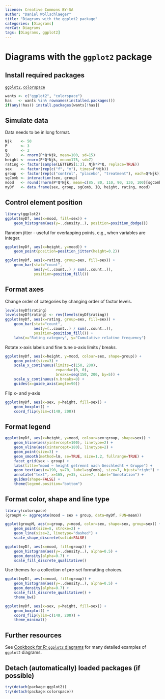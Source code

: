 ```yaml
---
license: Creative Commons BY-SA
author: "Daniel Wollschlaeger"
title: "Diagrams with the ggplot2 package"
categories: [Diagrams]
rerCat: Diagrams
tags: [Diagrams, ggplot2]
---
```


Diagrams with the `ggplot2` package
=========================

Install required packages
-------------------------

[`ggplot2`](https://cran.r-project.org/package=ggplot2), [`colorspace`](https://cran.r-project.org/package=colorspace)

```r
wants <- c("ggplot2", "colorspace")
has   <- wants %in% rownames(installed.packages())
if(any(!has)) install.packages(wants[!has])
```

Simulate data
-------------------------

Data needs to be in long format.

```r
Njk    <- 50
P      <- 3
Q      <- 2
IQ     <- rnorm(P*Q*Njk, mean=100, sd=15)
height <- rnorm(P*Q*Njk, mean=175, sd=7)
rating <- factor(sample(LETTERS[1:3], Njk*P*Q, replace=TRUE))
sex    <- factor(rep(c("f", "m"), times=P*Njk))
group  <- factor(rep(c("control", "placebo", "treatment"), each=Q*Njk))
sgComb <- interaction(sex, group)
mood   <- round(rnorm(P*Q*Njk, mean=c(85, 80, 110, 90, 130, 100)[sgComb], sd=25))
myDf   <- data.frame(sex, group, sgComb, IQ, height, rating, mood)
```

Control element position
-------------------------

```r
library(ggplot2)
ggplot(myDf, aes(x=mood, fill=sex)) +
    geom_histogram(aes(y=..density..), position=position_dodge())
```

Random jitter - useful for overlapping points, e.g., when variables are integer.

```r
ggplot(myDf, aes(x=height, y=mood)) +
    geom_point(position=position_jitter(height=0.2))
```

```r
ggplot(myDf, aes(x=rating, group=sex, fill=sex)) +
    geom_bar(stat="count",
             aes(y=(..count..) / sum(..count..)),
             position=position_fill())
```

Format axes
-------------------------

Change order of categories by changing order of factor levels.

```r
levels(myDf$rating)
levels(myDf$rating) <- rev(levels(myDf$rating))
ggplot(myDf, aes(x=rating, group=sex, fill=sex)) +
    geom_bar(stat="count",
             aes(y=(..count..) / sum(..count..)),
             position=position_fill()) +
    labs(x="Rating category", y="Cumulative relative frequency")
```

Rotate x-axis labels and fine tune x-axis limits / breaks.

```r
ggplot(myDf, aes(x=height, y=mood, colour=sex, shape=group)) +
    geom_point(size=3) +
    scale_x_continuous(limits=c(150, 200),
                       expand=c(0, 0),
                       breaks=seq(150, 200, by=5)) +
    scale_y_continuous(n.breaks=8) +
    guides(x=guide_axis(angle=90))
```

Flip x- and y-axis

```r
ggplot(myDf, aes(x=sex, y=height, fill=sex)) +
    geom_boxplot() +
    coord_flip(ylim=c(140, 200))
```

Format legend
-------------------------

```r
ggplot(myDf, aes(x=height, y=mood, colour=sex:group, shape=sex)) +
    geom_hline(aes(yintercept=100), linetype=2) +
    geom_vline(aes(xintercept=180), linetype=2) +
    geom_point(size=3) +
    geom_smooth(method=lm, se=TRUE, size=1.2, fullrange=TRUE) +
    facet_grid(sex ~ group) +
    labs(title="mood ~ height getrennt nach Geschlecht + Gruppe") +
    geom_text(aes(x=190, y=70, label=sgComb), size=7, hjust="right") +
    annotate("text", x=165, y=35, size=7, label="Annotation") +
    guides(shape=FALSE) +
    theme(legend.position="bottom")
```

Format color, shape and line type
-------------------------

```r
library(colorspace)
(groupM <- aggregate(mood ~ sex + group, data=myDf, FUN=mean))

ggplot(groupM, aes(x=group, y=mood, color=sex, shape=sex, group=sex)) +
    geom_point(size=8, stroke=2) +
    geom_line(size=2, linetype="dashed") +
    scale_shape_discrete(solid=FALSE)

ggplot(myDf, aes(x=mood, fill=group)) +
    geom_histogram(aes(y=..density..), alpha=0.5) +
    geom_density(alpha=0.7) +
    scale_fill_discrete_qualitative()
```

Use themes for a collection of pre-set formatting choices.

```r
ggplot(myDf, aes(x=mood, fill=group)) +
    geom_histogram(aes(y=..density..), alpha=0.5) +
    geom_density(alpha=0.7) +
    scale_fill_discrete_qualitative() +
    theme_bw()
```

```r
ggplot(myDf, aes(x=sex, y=height, fill=sex)) +
    geom_boxplot() +
    coord_flip(ylim=c(140, 200)) +
    theme_minimal()
```

Further resources
-------------------------

See [Cookbook for R: `ggplot2` diagrams](https://r-graphics.org/) for many detailed examples of `ggplot2` diagrams.

Detach (automatically) loaded packages (if possible)
-------------------------

```r
try(detach(package:ggplot2))
try(detach(package:colorspace))
```
